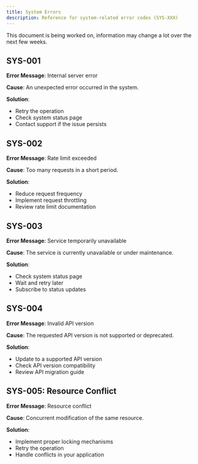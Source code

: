 ```yaml
---
title: System Errors
description: Reference for system-related error codes (SYS-XXX)
---
```



<Callout type="warn" title="Document Status">
  This document is being worked on, information may change a lot over the next few weeks.
</Callout>

## SYS-001

**Error Message**: Internal server error

**Cause**: An unexpected error occurred in the system.

**Solution**: 
- Retry the operation
- Check system status page
- Contact support if the issue persists

## SYS-002

**Error Message**: Rate limit exceeded

**Cause**: Too many requests in a short period.

**Solution**: 
- Reduce request frequency
- Implement request throttling
- Review rate limit documentation

## SYS-003

**Error Message**: Service temporarily unavailable

**Cause**: The service is currently unavailable or under maintenance.

**Solution**: 
- Check system status page
- Wait and retry later
- Subscribe to status updates

## SYS-004

**Error Message**: Invalid API version

**Cause**: The requested API version is not supported or deprecated.

**Solution**: 
- Update to a supported API version
- Check API version compatibility
- Review API migration guide

## SYS-005: Resource Conflict

**Error Message**: Resource conflict

**Cause**: Concurrent modification of the same resource.

**Solution**: 
- Implement proper locking mechanisms
- Retry the operation
- Handle conflicts in your application                                